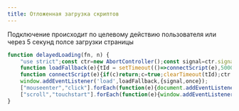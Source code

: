 ```yaml
---
title: Отложенная загрузка скриптов
---
```


Подключение происходит по целевому действию пользователя или через 5
секунд полсе загрузки страницы

```js {6}
function delayedLoading(fn, n) {
	"use strict";const ctr=new AbortController();const signal=ctr.signal,once=true;let c=false,tId;
	function loadFallback(e){tId = setTimeout(()=>connectScript(e),5000)}
	function connectScript(e){if(c)return;c=true;clearTimeout(tId);ctr.abort();fn();if(n)console.debug(`Скрипт %c${n}`,"color:#26bfa5;","запустился по эвенту:",e)}
	window.addEventListener('load',loadFallback,{signal,once});
	["mouseenter","click"].forEach(function(e){document.addEventListener(e,connectScript,{signal,once})});
	["scroll","touchstart"].forEach(function(e){window.addEventListener(e,connectScript,{passive:true,signal,once})});
}
```

